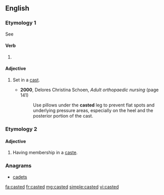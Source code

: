 ==English==

===Etymology 1===
See {{term|cast}}

====Verb====
{{head|en|verb form}}

# {{context|nonstandard|lang=en}} {{en-past of|cast}}

====Adjective====
{{en-adj|-}}

# {{context|medicine|lang=en}} Set in a [[cast]].
#* '''2000''', Delores Christina Schoen, ''Adult orthopaedic nursing'' (page 141)
#*: Use pillows under the '''casted''' leg to prevent flat spots and underlying pressure areas, especially on the heel and the posterior portion of the cast.

===Etymology 2===
{{suffix|caste|ed|lang=en}}

====Adjective====
{{en-adj|-}}

# Having membership in a [[caste]].

===Anagrams===
* [[cadets#English|cadets]]

[[fa:casted]]
[[fr:casted]]
[[mg:casted]]
[[simple:casted]]
[[vi:casted]]